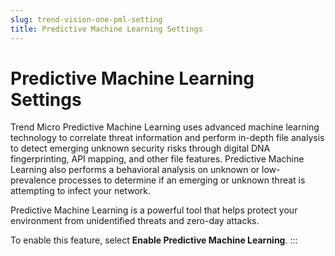 ```yaml
---
slug: trend-vision-one-pml-setting
title: Predictive Machine Learning Settings
---
```

# Predictive Machine Learning Settings

Trend Micro Predictive Machine Learning uses advanced machine learning technology to correlate threat information and perform in-depth file analysis to detect emerging unknown security risks through digital DNA fingerprinting, API mapping, and other file features. Predictive Machine Learning also performs a behavioral analysis on unknown or low-prevalence processes to determine if an emerging or unknown threat is attempting to infect your network.

Predictive Machine Learning is a powerful tool that helps protect your environment from unidentified threats and zero-day attacks.

To enable this feature, select **Enable Predictive Machine Learning**.
:::
